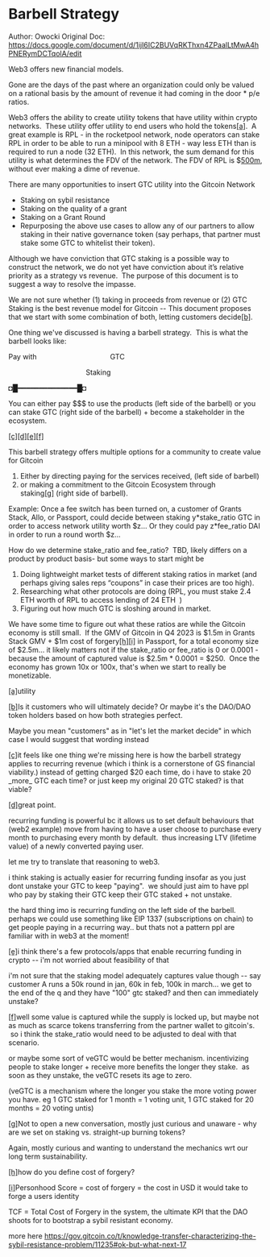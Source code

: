 Barbell Strategy
================

Author: Owocki
Original Doc: https://docs.google.com/document/d/1ijI6IC2BUVqRKThxn4ZPaalLtMwA4hPNERymDCTqolA/edit

Web3 offers new financial models.  

Gone are the days of the past where an organization could only be valued on a rational basis by the amount of revenue it had coming in the door \* p/e ratios.

Web3 offers the ability to create utility tokens that have utility within crypto networks.  These utility offer utility to end users who hold the tokens[\[a\]](#cmnt1).  A great example is RPL - in the rocketpool network, node operators can stake RPL in order to be able to run a minipool with 8 ETH - way less ETH than is required to run a node (32 ETH).  In this network, the sum demand for this utility is what determines the FDV of the network. The FDV of RPL is $[500m](https://www.google.com/url?q=https://www.coingecko.com/en/coins/rocket-pool&sa=D&source=editors&ust=1703179676038851&usg=AOvVaw1ZM29IUFhyZ-F6xIGVRUX4), without ever making a dime of revenue.

There are many opportunities to insert GTC utility into the Gitcoin Network

*   Staking on sybil resistance
*   Staking on the quality of a grant
*   Staking on a Grant Round
*   Repurposing the above use cases to allow any of our partners to allow staking in their native governance token (say perhaps, that partner must stake some GTC to whitelist their token).

Although we have conviction that GTC staking is a possible way to construct the network, we do not yet have conviction about it’s relative priority as a strategy vs revenue.  The purpose of this document is to suggest a way to resolve the impasse.

We are not sure whether (1) taking in proceeds from revenue or (2) GTC Staking is the best revenue model for Gitcoin -- This document proposes that we start with some combination of both, letting customers decide[\[b\]](#cmnt2).

One thing we've discussed is having a barbell strategy.  This is what the barbell looks like:

Pay with                                     GTC

$$$$                                        Staking

◘█━━━━━━━━━━━━━━█◘

You can either pay $$$ to use the products (left side of the barbell) or you can stake GTC (right side of the barbell) + become a stakeholder in the ecosystem.

[\[c\]](#cmnt3)[\[d\]](#cmnt4)[\[e\]](#cmnt5)[\[f\]](#cmnt6)

This barbell strategy offers multiple options for a community to create value for Gitcoin

1.  Either by directing paying for the services received, (left side of barbell)
2.  or making a commitment to the Gitcoin Ecosystem through staking[\[g\]](#cmnt7) (right side of barbell).

Example: Once a fee switch has been turned on, a customer of Grants Stack, Allo, or Passport, could decide between staking y\*stake\_ratio GTC in order to access network utility worth $z... Or they could pay z\*fee\_ratio DAI in order to run a round worth $z...

How do we determine stake\_ratio and fee\_ratio?  TBD, likely differs on a product by product basis- but some ways to start might be

1.  Doing lightweight market tests of different staking ratios in market (and perhaps giving sales reps “coupons” in case their prices are too high).
2.  Researching what other protocols are doing (RPL, you must stake 2.4 ETH worth of RPL to access lending of 24 ETH  )
3.  Figuring out how much GTC is sloshing around in market.

We have some time to figure out what these ratios are while the Gitcoin economy is still small.  If the GMV of Gitcoin in Q4 2023 is $1.5m in Grants Stack GMV + $1m cost of forgery[\[h\]](#cmnt8)[\[i\]](#cmnt9) in Passport, for a total economy size of $2.5m… it likely matters not if the stake\_ratio or fee\_ratio is 0 or 0.0001 - because the amount of captured value is $2.5m \* 0.0001 = $250.  Once the economy has grown 10x or 100x, that's when we start to really be monetizable.

[\[a\]](#cmnt_ref1)utility

[\[b\]](#cmnt_ref2)Is it customers who will ultimately decide? Or maybe it's the DAO/DAO token holders based on how both strategies perfect.

Maybe you mean "customers" as in "let's let the market decide" in which case I would suggest that wording instead

[\[c\]](#cmnt_ref3)it feels like one thing we're missing here is how the barbell strategy applies to recurring revenue (which i think is a cornerstone of GS financial viability.) instead of getting charged $20 each time, do i have to stake 20 \_more\_ GTC each time? or just keep my original 20 GTC staked? is that viable?

[\[d\]](#cmnt_ref4)great point. 

recurring funding is powerful bc it allows us to set default behaviours that (web2 example) move from having to have a user choose to purchase every month to purchasing every month by default.  thus increasing LTV (lifetime value) of a newly converted paying user. 

let me try to translate that reasoning to web3.

i think staking is actually easier for recurring funding insofar as you just dont unstake your GTC to keep "paying".  we should just aim to have ppl who pay by staking their GTC keep their GTC staked + not unstake. 

the hard thing imo is recurring funding on the left side of the barbell.  perhaps we could use something like EIP 1337 (subscriptions on chain) to get people paying in a recurring way.. but thats not a pattern ppl are familiar with in web3 at the moment!

[\[e\]](#cmnt_ref5)i think there's a few protocols/apps that enable recurring funding in crypto -- i'm not worried about feasibility of that

i'm not sure that the staking model adequately captures value though -- say customer A runs a 50k round in jan, 60k in feb, 100k in march... we get to the end of the q and they have "100" gtc staked? and then can immediately unstake?

[\[f\]](#cmnt_ref6)well some value is captured while the supply is locked up, but maybe not as much as scarce tokens transferring from the partner wallet to gitcoin's.   so i think the stake\_ratio would need to be adjusted to deal with that scenario.

or maybe some sort of veGTC would be better mechanism. incentivizing people to stake longer + receive more benefits the longer they stake.  as soon as they unstake, the veGTC resets its age to zero.

(veGTC is a mechanism where the longer you stake the more voting power you have. eg 1 GTC staked for 1 month = 1 voting unit, 1 GTC staked for 20 months = 20 voting untis)

[\[g\]](#cmnt_ref7)Not to open a new conversation, mostly just curious and unaware - why are we set on staking vs. straight-up burning tokens?

Again, mostly curious and wanting to understand the mechanics wrt our long term sustainability.

[\[h\]](#cmnt_ref8)how do you define cost of forgery?

[\[i\]](#cmnt_ref9)Personhood Score = cost of forgery = the cost in USD it would take to forge a users identity

TCF = Total Cost of Forgery in the system, the ultimate KPI that the DAO shoots for to bootstrap a sybil resistant economy.

more here https://gov.gitcoin.co/t/knowledge-transfer-characterizing-the-sybil-resistance-problem/11235#ok-but-what-next-17